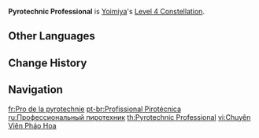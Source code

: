 {{Constellation Infobox
|image       = Constellation Pyrotechnic Professional.png
|description = When Yoimiya's own Aurous Blaze triggers an explosion, [[Niwabi Fire-Dance]]'s CD is decreased by 1.2.
|level       = 4
|character   = Yoimiya
|utility1    = Cooldown Reduction
}}
'''Pyrotechnic Professional''' is [[Yoimiya]]'s [[Level 4 Constellation]].

==Other Languages==
{{Other Languages
|en      = Pyrotechnic Professional
|zhs     = 花火职人心得
|zhs_rm  = Huāhuǒ Zhírén Xīndé
|zht     = 花火職人心得
|zht_rm  = Huāhuǒ Zhírén Xīndé
|zh_tl   = Firework Maker's Knowledge
|ja      = 花火職人の心得
|ja_rm   = Hanabi Shokunin no Kokoroe
|ja_tl   = Firework Maker's Knowledge
|ko      = 폭죽장인의 깨달음
|ko_rm   = Pokjukjang'in-ui Kkaedareum
|ko_tl   = Enlightenment of Firework Master
|es      = Conocimiento pirotécnico
|es_tl   = Pyrotechnic Knowledge
|fr      = Pro de la pyrotechnie
|fr_tl   = Pro of Pyrotechnics
|ru      = Профессиональный пиротехник
|ru_tl   = Professional Pyrotechnician
|th      = Pyrotechnic Professional
|vi      = Chuyên Viên Pháo Hoa
|vi_tl   = 
|de      = Versierte Pyrotechnik
|de_tl   = Versed Pyrotechnics
|id      = Pyrotechnic Professional
|pt      = Profissional Pirotécnica
|pt_tl   = Pyrotechnic Professional
|tr      = Havai Fişek Uzmanı
|tr_tl   = 
|it      = Esperta di pirotecnica
|it_tl   = Pyrotechnics Expert
}}

==Change History==
{{Change History|2.0}}

==Navigation==
{{Talent Navbox|Yoimiya}}

[[fr:Pro de la pyrotechnie]]
[[pt-br:Profissional Pirotécnica]]
[[ru:Профессиональный пиротехник]]
[[th:Pyrotechnic Professional]]
[[vi:Chuyên Viên Pháo Hoa]]
